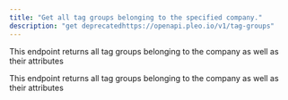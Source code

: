 ```yaml
---
title: "Get all tag groups belonging to the specified company."
description: "get deprecatedhttps://openapi.pleo.io/v1/tag-groups"
---
```


This endpoint returns all tag groups belonging to the company as well as their attributes

This endpoint returns all tag groups belonging to the company as well as their attributes
